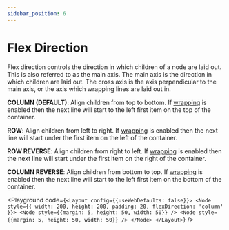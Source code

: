 ```yaml
---
sidebar_position: 6
---
```



# Flex Direction

Flex direction controls the direction in which children of a node are laid out.
This is also referred to as the main axis. The main axis is the direction in
which children are laid out. The cross axis is the axis perpendicular to the
main axis, or the axis which wrapping lines are laid out in.

**COLUMN (DEFAULT)**: Align children from top to bottom. If [wrapping](/docs/examples/flex-wrap) is enabled then
the next line will start to the left first item on the top of the container.

**ROW**: Align children from left to right. If [wrapping](/docs/examples/flex-wrap) is enabled then
the next line will start under the first item on the left of the container.

**ROW REVERSE**: Align children from right to left. If [wrapping](/docs/examples/flex-wrap) is enabled then
the next line will start under the first item on the right of the container.

**COLUMN REVERSE**: Align children from bottom to top. If [wrapping](/docs/examples/flex-wrap) is enabled then
the next line will start to the left first item on the bottom of the container.

<Playground code={`<Layout config={{useWebDefaults: false}}>
  <Node
    style={{
      width: 200,
      height: 200,
      padding: 20,
      flexDirection: 'column'
    }}>
    <Node style={{margin: 5, height: 50, width: 50}} />
    <Node style={{margin: 5, height: 50, width: 50}} />
  </Node>
</Layout>`} />

